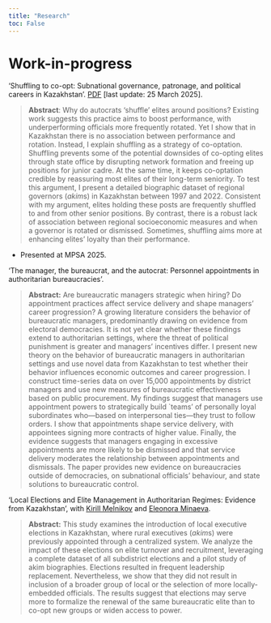 ```yaml
---
title: "Research"
toc: False
---
```


# Work-in-progress

'Shuffling to co-opt: Subnational governance, patronage, and political careers in Kazakhstan'. [PDF](/papers/latest-shuffling_to_co_opt.pdf "Download the paper [pdf]") \[last update: 25 March 2025\].

> **Abstract**: Why do autocrats 'shuffle' elites around positions? Existing work suggests this practice aims to boost performance, with underperforming officials more frequently rotated. Yet I show that in Kazakhstan there is no association between performance and rotation. Instead, I explain shuffling as a strategy of co-optation. Shuffling prevents some of the potential downsides of co-opting elites through state office by disrupting network formation and freeing up positions for junior cadre. At the same time, it keeps co-optation credible by reassuring most elites of their long-term seniority. To test this argument, I present a detailed biographic dataset of regional governors (*akim*s) in Kazakhstan between 1997 and 2022. Consistent with my argument, elites holding these posts are frequently shuffled to and from other senior positions. By contrast, there is a robust lack of association between regional socioeconomic measures and when a governor is rotated or dismissed. Sometimes, shuffling aims more at enhancing elites' loyalty than their performance.

-   Presented at MPSA 2025.

'The manager, the bureaucrat, and the autocrat: Personnel appointments in authoritarian bureaucracies'.

> **Abstract:** Are bureaucratic managers strategic when hiring? Do appointment practices affect service delivery and shape managers' career progression? A growing literature considers the behavior of bureaucratic managers, predominantly drawing on evidence from electoral democracies. It is not yet clear whether these findings extend to authoritarian settings, where the threat of political punishment is greater and managers' incentives differ. I present new theory on the behavior of bureaucratic managers in authoritarian settings and use novel data from Kazakhstan to test whether their behavior influences economic outcomes and career progression. I construct time-series data on over 15,000 appointments by district managers and use new measures of bureaucratic effectiveness based on public procurement. My findings suggest that managers use appointment powers to strategically build \`teams' of personally loyal subordinates who---based on interpersonal ties---they trust to follow orders. I show that appointments shape service delivery, with appointees signing more contracts of higher value. Finally, the evidence suggests that managers engaging in excessive appointments are more likely to be dismissed and that service delivery moderates the relationship between appointments and dismissals. The paper provides new evidence on bureaucracies outside of democracies, on subnational officials' behaviour, and state solutions to bureaucratic control.

'Local Elections and Elite Management in Authoritarian Regimes: Evidence from Kazakhstan', with [Kirill Melnikov](https://www.eui.eu/people?id=kirill-melnikov) and [Eleonora Minaeva](https://eleonora-minaeva.github.io/).

> **Abstract:** This study examines the introduction of local executive elections in Kazakhstan, where rural executives (*akim*s) were previously appointed through a centralized system. We analyze the impact of these elections on elite turnover and recruitment, leveraging a complete dataset of all subdistrict elections and a pilot study of akim biographies. Elections resulted in frequent leadership replacement. Nevertheless, we show that they did not result in inclusion of a broader group of local or the selection of more locally-embedded officials. The results suggest that elections may serve more to formalize the renewal of the same bureaucratic elite than to co-opt new groups or widen access to power.